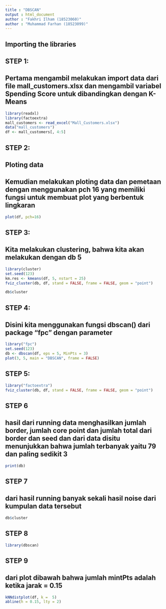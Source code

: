 ```yaml
---
title : "DBSCAN"
output : html_document
author : "Fakhri Ilham (18523060)"
author : "Muhammad Farhan (18523099)"
---
```



## Importing the libraries
## STEP 1:
## Pertama mengambil melakukan import data dari file mall_customers.xlsx dan mengambil variabel Spending Score untuk dibandingkan dengan K-Means

```r
library(readxl)
library(factoextra)
mall_customers <- read_excel("Mall_Customers.xlsx")
data("mall_customers")
df <- mall_customers[, 4:5]
```

## STEP 2:
## Ploting data
## Kemudian melakukan ploting data dan pemetaan dengan menggunakan pch 16 yang memiliki fungsi untuk membuat plot yang berbentuk lingkaran
```r
plot(df, pch=16)

```



## STEP 3:
## Kita melakukan clustering, bahwa kita akan melakukan dengan db 5 
```r

library(cluster)
set.seed(123)
km.res <- kmeans(df, 5, nstart = 25)
fviz_cluster(db, df, stand = FALSE, frame = FALSE, geom = "point")

```


```r
db$cluster
```

## STEP 4:
## Disini kita menggunakan fungsi dbscan() dari package "fpc" dengan parameter
```r
library("fpc")
set.seed(123)
db <- dbscan(df, eps = 5, MinPts = 3)
plot(3, 5, main = "DBSCAN", frame = FALSE)
```


## STEP 5:
```r
library("factoextra")
fviz_cluster(db, df, stand = FALSE, frame = FALSE, geom = "point")
```

## STEP 6
## hasil dari running data menghasilkan jumlah border, jumlah core point dan jumlah total dari border dan seed dan dari data disitu menunjukkan bahwa jumlah terbanyak yaitu 79 dan paling sedikit 3
```r
print(db)
```


## STEP 7
## dari hasil running banyak sekali hasil noise dari kumpulan data tersebut
```r
db$cluster
```

## STEP 8   
```r
library(dbscan)

```

## STEP 9
## dari plot dibawah bahwa jumlah mintPts adalah ketika jarak = 0.15
```r
kNNdistplot(df, k =  5)
abline(h = 0.15, lty = 2)
```
